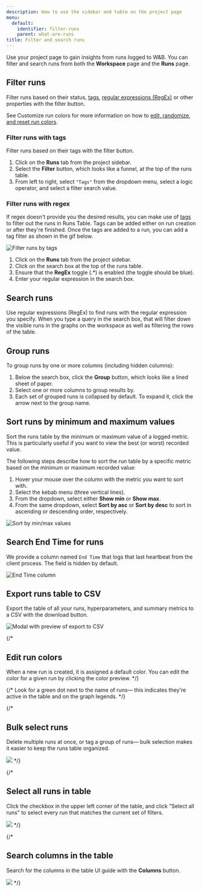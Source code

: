 ```yaml
---
description: How to use the sidebar and table on the project page
menu:
  default:
    identifier: filter-runs
    parent: what-are-runs
title: Filter and search runs
---
```


Use your project page to gain insights from runs logged to W&B. You can filter and search runs from both the **Workspace** page and the **Runs** page.

## Filter runs

Filter runs based on their status, [tags](#filter-runs-with-tags), [regular expressions (RegEx)](#filter-runs-with-regular-expressions-regex) or other properties with the filter button.

See Customize run colors for more information on how to [edit, randomize, and reset run colors](/models/runs/run-colors/).

### Filter runs with tags

Filter runs based on their tags with the filter button.

1. Click on the **Runs** tab from the project sidebar.
2. Select the **Filter** button, which looks like a funnel, at the top of the runs table.
3. From left to right, select `"Tags"` from the dropdown menu, select a logic operator, and select a filter search value.

### Filter runs with regex

If regex doesn't provide you the desired results, you can make use of [tags](/models/runs/filter-runs/#filter-runs-with-tags) to filter out the runs in Runs Table. Tags can be added either on run creation or after they're finished. Once the tags are added to a run, you can add a tag filter as shown in the gif below.

<Frame>
    <img src="/images/app_ui/filter_runs.gif" alt="Filter runs by tags"  />
</Frame>

1. Click on the **Runs** tab from the project sidebar.
2. Click on the search box at the top of the runs table.
3. Ensure that the **RegEx** toggle (.*) is enabled (the toggle should be blue).
4. Enter your regular expression in the search box.

## Search runs

Use regular expressions (RegEx) to find runs with the regular expression you specify. When you type a query in the search box, that will filter down the visible runs in the graphs on the workspace as well as filtering the rows of the table.

## Group runs

To group runs by one or more columns (including hidden columns):

1. Below the search box, click the **Group** button, which looks like a lined sheet of paper.
1. Select one or more columns to group results by.
1. Each set of grouped runs is collapsed by default. To expand it, click the arrow next to the group name.

## Sort runs by minimum and maximum values
Sort the runs table by the minimum or maximum value of a logged metric. This is particularly useful if you want to view the best (or worst) recorded value.

The following steps describe how to sort the run table by a specific metric based on the minimum or maximum recorded value:

1. Hover your mouse over the column with the metric you want to sort with.
2. Select the kebab menu (three vertical lines).
3. From the dropdown, select either **Show min** or **Show max**.
4. From the same dropdown, select **Sort by asc** or **Sort by desc** to sort in ascending or descending order, respectively. 

<Frame>
    <img src="/images/app_ui/runs_min_max.gif" alt="Sort by min/max values"  />
</Frame>

## Search End Time for runs

We provide a column named `End Time` that logs that last heartbeat from the client process. The field is hidden by default.

<Frame>
    <img src="/images/app_ui/search_run_endtime.png" alt="End Time column"  />
</Frame>

## Export runs table to CSV

Export the table of all your runs, hyperparameters, and summary metrics to a CSV with the download button.

<Frame>
    <img src="/images/app_ui/export_to_csv.gif" alt="Modal with preview of export to CSV"  />
</Frame>

{/*
## Edit run colors

When a new run is created, it is assigned a default color. You can edit the color for a given run by clicking the color preview.
*/}


{/*
Look for a green dot next to the name of runs— this indicates they're active in the table and on the graph legends.
*/}

{/*
## Bulk select runs

Delete multiple runs at once, or tag a group of runs— bulk selection makes it easier to keep the runs table organized.

<Frame>
    <img src="/images/app_ui/howto_bulk_select.gif"  />
</Frame>
*/}

{/*
## Select all runs in table

Click the checkbox in the upper left corner of the table, and click "Select all runs" to select every run that matches the current set of filters.

<Frame>
    <img src="/images/app_ui/all_runs_select.gif"  />
</Frame>
*/}

{/*
## Search columns in the table

Search for the columns in the table UI guide with the **Columns** button.

<Frame>
    <img src="/images/app_ui/search_columns.gif"  />
</Frame>
*/}
